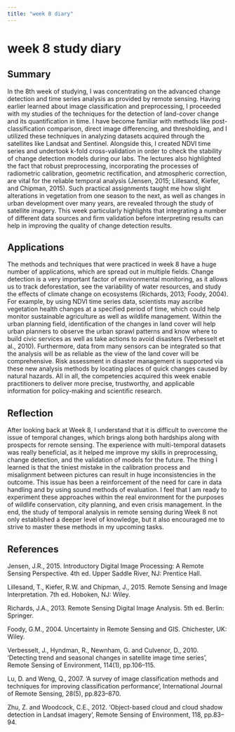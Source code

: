 ```yaml
---
title: "week 8 diary"
---
```

# week 8 study diary
## Summary

In the 8th week of studying, I was concentrating on the advanced change detection and time series analysis as provided by remote sensing. Having earlier learned about image classification and preprocessing, I proceeded with my studies of the techniques for the detection of land-cover change and its quantification in time. I have become familiar with methods like post-classification comparison, direct image differencing, and thresholding, and I utilized these techniques in analyzing datasets acquired through the satellites like Landsat and Sentinel. Alongside this, I created NDVI time series and undertook k-fold cross-validation in order to check the stability of change detection models during our labs. The lectures also highlighted the fact that robust preprocessing, incorporating the processes of radiometric calibration, geometric rectification, and atmospheric correction, are vital for the reliable temporal analysis (Jensen, 2015; Lillesand, Kiefer, and Chipman, 2015). Such practical assignments taught me how slight alterations in vegetation from one season to the next, as well as changes in urban development over many years, are revealed through the study of satellite imagery. This week particularly highlights that integrating a number of different data sources and firm validation before interpreting results can help in improving the quality of change detection results.

## Applications

The methods and techniques that were practiced in week 8 have a huge number of applications, which are spread out in multiple fields. Change detection is a very important factor of environmental monitoring, as it allows us to track deforestation, see the variability of water resources, and study the effects of climate change on ecosystems (Richards, 2013; Foody, 2004). For example, by using NDVI time series data, scientists may ascribe vegetation health changes at a specified period of time, which could help monitor sustainable agriculture as well as wildlife management. Within the urban planning field, identification of the changes in land cover will help urban planners to observe the urban sprawl patterns and know where to build civic services as well as take actions to avoid disasters (Verbesselt et al., 2010). Furthermore, data from many sensors can be integrated so that the analysis will be as reliable as the view of the land cover will be comprehensive. Risk assessment in disaster management is supported via these new analysis methods by locating places of quick changes caused by natural hazards. All in all, the competencies acquired this week enable practitioners to deliver more precise, trustworthy, and applicable information for policy-making and scientific research.

## Reflection

After looking back at Week 8, I understand that it is difficult to overcome the issue of temporal changes, which brings along both hardships along with prospects for remote sensing. The experience with multi-temporal datasets was really beneficial, as it helped me improve my skills in preprocessing, change detection, and the validation of models for the future. The thing I learned is that the tiniest mistake in the calibration process and misalignment between pictures can result in huge inconsistencies in the outcome. This issue has been a reinforcement of the need for care in data handling and by using sound methods of evaluation. I feel that I am ready to experiment these approaches within the real environment for the purposes of wildlife conservation, city planning, and even crisis management. In the end, the study of temporal analysis in remote sensing during Week 8 not only established a deeper level of knowledge, but it also encouraged me to strive to master these methods in my upcoming tasks.

## References

Jensen, J.R., 2015. Introductory Digital Image Processing: A Remote Sensing Perspective. 4th ed. Upper Saddle River, NJ: Prentice Hall.

Lillesand, T., Kiefer, R.W. and Chipman, J., 2015. Remote Sensing and Image Interpretation. 7th ed. Hoboken, NJ: Wiley.

Richards, J.A., 2013. Remote Sensing Digital Image Analysis. 5th ed. Berlin: Springer.

Foody, G.M., 2004. Uncertainty in Remote Sensing and GIS. Chichester, UK: Wiley.

Verbesselt, J., Hyndman, R., Newnham, G. and Culvenor, D., 2010. 'Detecting trend and seasonal changes in satellite image time series', Remote Sensing of Environment, 114(1), pp.106–115.

Lu, D. and Weng, Q., 2007. 'A survey of image classification methods and techniques for improving classification performance', International Journal of Remote Sensing, 28(5), pp.823–870.

Zhu, Z. and Woodcock, C.E., 2012. 'Object-based cloud and cloud shadow detection in Landsat imagery', Remote Sensing of Environment, 118, pp.83–94.
